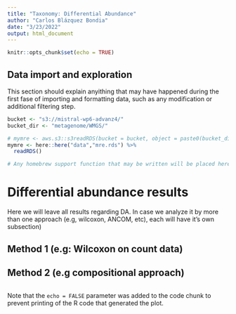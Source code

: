 ```yaml
---
title: "Taxonomy: Differential Abundance"
author: "Carlos Blázquez Bondia"
date: "3/23/2022"
output: html_document
---
```


```r
knitr::opts_chunk$set(echo = TRUE)
```

## Data import and exploration

This section should explain anyithing that may have happened during the first fase of importing and formatting data, such as any modification or additional filtering step.

```r
bucket <- "s3://mistral-wp6-advanz4/"
bucket_dir <- "metagenome/WMGS/"

# mymre <- aws.s3::s3readRDS(bucket = bucket, object = paste0(bucket_dir,"MREObject.rds"))
mymre <- here::here("data","mre.rds") %>%
  readRDS() 

```


```r
# Any homebrew support function that may be written will be placed here

```


# Differential abundance results

Here we will leave all results regarding DA. In case we analyze it by more than one approach (e.g, wilcoxon, ANCOM, etc), each will have it's own subsection)

## Method 1 (e.g: Wilcoxon on count data)

## Method 2 (e.g compositional approach)



```r

```

Note that the `echo = FALSE` parameter was added to the code chunk to prevent printing of the R code that generated the plot.
